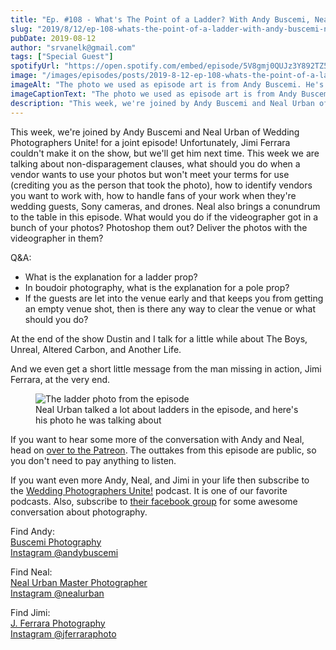 ```yaml
---
title: "Ep. #108 - What's The Point of a Ladder? With Andy Buscemi, Neal Urban, and Jimi Ferrara of Wedding Photographers Unite!"
slug: "2019/8/12/ep-108-whats-the-point-of-a-ladder-with-andy-buscemi-neal-urban-and-jimi-ferrera-of-wedding-photographers-unite"
pubDate: 2019-08-12
author: "srvanelk@gmail.com"
tags: ["Special Guest"]
spotifyUrl: "https://open.spotify.com/embed/episode/5V8gmj0QUJz3Y892TZ5Sqe?utm_source=generator"
image: "/images/episodes/posts/2019-8-12-ep-108-whats-the-point-of-a-ladder/AB-1.webp"
imageAlt: "The photo we used as episode art is from Andy Buscemi. He's actually the guy signing the marriage license in the photo (as the witness). His bride picked up his camera after he set it down and took a photo of him (and we love that story)."
imageCaptionText: "The photo we used as episode art is from Andy Buscemi. He's actually the guy signing the marriage license in the photo (as the witness). His bride picked up his camera after he set it down and took a photo of him (and we love that story)."
description: "This week, we're joined by Andy Buscemi and Neal Urban of Wedding Photographers Unite! for a joint episode! Unfortunately, Jimi Ferrara couldn't make it on the show, but we'll get him next time. This week we are talking about non-disparagement clauses, what should you do when a vendor wants to use your photos but won't meet your terms for use (crediting you as the person that took the photo), how to identify vendors you want to work with, how to handle fans of your work when they're wedding guests, Sony cameras, and drones. Neal also brings a conundrum to the table in this episode. What would you do if the videographer got in a bunch of your photos? Photoshop them out? Deliver the photos with the videographer in them?"
---
```


This week, we're joined by Andy Buscemi and Neal Urban of Wedding Photographers Unite! for a joint episode! Unfortunately, Jimi Ferrara couldn't make it on the show, but we'll get him next time. This week we are talking about non-disparagement clauses, what should you do when a vendor wants to use your photos but won't meet your terms for use (crediting you as the person that took the photo), how to identify vendors you want to work with, how to handle fans of your work when they're wedding guests, Sony cameras, and drones. Neal also brings a conundrum to the table in this episode. What would you do if the videographer got in a bunch of your photos? Photoshop them out? Deliver the photos with the videographer in them?

Q&A:
- What is the explanation for a ladder prop?
- In boudoir photography, what is the explanation for a pole prop?
- If the guests are let into the venue early and that keeps you from getting an empty venue shot, then is there any way to clear the venue or what should you do?

At the end of the show Dustin and I talk for a little while about The Boys, Unreal, Altered Carbon, and Another Life.

And we even get a short little message from the man missing in action, Jimi Ferrara, at the very end.

<figure>
  <img src="/images/episodes/posts/2019-8-12-ep-108-whats-the-point-of-a-ladder/Neal-Urban-Ladder-Photo.webp" alt="The ladder photo from the episode" />
  <figcaption>Neal Urban talked a lot about ladders in the episode, and here's his photo he was talking about</figcaption>
</figure>

If you want to hear some more of the conversation with Andy and Neal, head on [over to the Patreon](https://www.patreon.com/posts/ep-108-andy-and-29113655). The outtakes from this episode are public, so you don't need to pay anything to listen.

If you want even more Andy, Neal, and Jimi in your life then subscribe to the [Wedding Photographers Unite!](http://www.weddingphotographersunite.com/) podcast. It is one of our favorite podcasts. Also, subscribe to [their facebook group](https://www.facebook.com/groups/985127834948280/) for some awesome conversation about photography.

Find Andy:  
[Buscemi Photography](https://www.buscemiphotography.com/)  
[Instagram @andybuscemi](https://www.instagram.com/andybuscemi/)

Find Neal:  
[Neal Urban Master Photographer](https://www.nealurban.com/)  
[Instagram @nealurban](https://www.instagram.com/nealurban/)

Find Jimi:  
[J. Ferrara Photography](https://www.jamesferrara.com/)  
[Instagram @jferraraphoto](https://www.instagram.com/jferraraphoto/)
